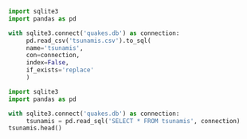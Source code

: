 ```python
import sqlite3
import pandas as pd

with sqlite3.connect('quakes.db') as connection:
     pd.read_csv('tsunamis.csv').to_sql(
     name='tsunamis',
     con=connection,
     index=False,
     if_exists='replace'
     )
```

```python
import sqlite3
import pandas as pd

with sqlite3.connect('quakes.db') as connection:
     tsunamis = pd.read_sql('SELECT * FROM tsunamis', connection)
tsunamis.head()
```
```python

```